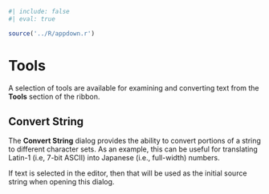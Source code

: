 ﻿
```r
#| include: false
#| eval: true

source('../R/appdown.r')
```

# Tools {#sec-gui-tools}

A selection of tools are available for examining and converting text from the **Tools** section of the ribbon.

## Convert String

The **Convert String** dialog provides the ability to convert portions of a string to different character sets.
As an example, this can be useful for translating Latin-1 (i.e, 7-bit ASCII) into Japanese (i.e., full-width) numbers.

::: {.notesection data-latex=""}
If text is selected in the editor, then that will be used as the initial source string when opening this dialog.
:::
